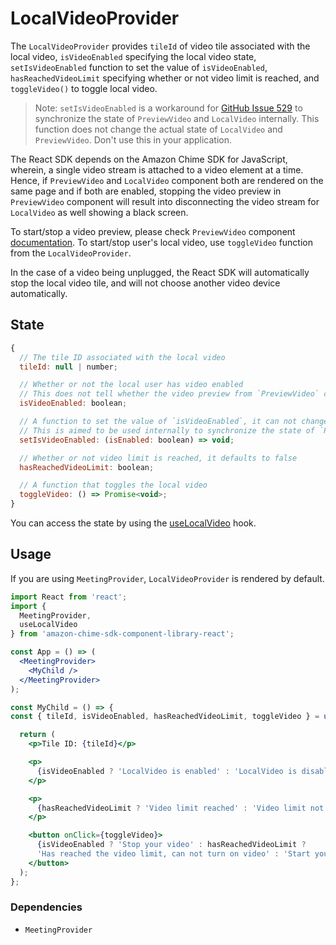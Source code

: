 
<Meta title="SDK Providers/LocalVideoProvider" />

# LocalVideoProvider

The `LocalVideoProvider` provides `tileId` of video tile associated with the local video, `isVideoEnabled` specifying the local video state, `setIsVideoEnabled` function to set the value of `isVideoEnabled`, `hasReachedVideoLimit` specifying whether or not video limit is reached, and `toggleVideo()` to toggle local video.

> Note: `setIsVideoEnabled` is a workaround for [GitHub Issue 529](https://github.com/aws/amazon-chime-sdk-component-library-react/issues/529) to synchronize the state of `PreviewVideo` and `LocalVideo` internally. This function does not change the actual state of `LocalVideo` and `PreviewVideo`. Don't use this in your application.

The React SDK depends on the Amazon Chime SDK for JavaScript, wherein, a single video stream is attached to a video element at a time. Hence, if `PreviewVideo` and `LocalVideo` component both are rendered on the same page and if both are enabled, stopping the video preview in `PreviewVideo` component will result into disconnecting the video stream for `LocalVideo` as well showing a black screen.

To start/stop a video preview, please check `PreviewVideo` component [documentation](/docs/sdk-components-previewvideo--page).
To start/stop user's local video, use `toggleVideo` function from the `LocalVideoProvider`.

In the case of a video being unplugged, the React SDK will automatically stop the local video tile, and will not choose another video device automatically.

## State

```javascript
{
  // The tile ID associated with the local video
  tileId: null | number;

  // Whether or not the local user has video enabled
  // This does not tell whether the video preview from `PreviewVideo` component is enabled or not.
  isVideoEnabled: boolean;

  // A function to set the value of `isVideoEnabled`, it can not change the state of camera
  // This is aimed to be used internally to synchronize the state of `PreviewVideo` and `LocalVideo`
  setIsVideoEnabled: (isEnabled: boolean) => void;

  // Whether or not video limit is reached, it defaults to false
  hasReachedVideoLimit: boolean;

  // A function that toggles the local video
  toggleVideo: () => Promise<void>;
}
```

You can access the state by using the [useLocalVideo](/docs/sdk-hooks-uselocalvideo--page) hook.

## Usage

If you are using `MeetingProvider`, `LocalVideoProvider` is rendered by default.

```jsx
import React from 'react';
import {
  MeetingProvider,
  useLocalVideo
} from 'amazon-chime-sdk-component-library-react';

const App = () => (
  <MeetingProvider>
    <MyChild />
  </MeetingProvider>
);

const MyChild = () => {
const { tileId, isVideoEnabled, hasReachedVideoLimit, toggleVideo } = useLocalVideo();

  return (
    <p>Tile ID: {tileId}</p>

    <p>
      {isVideoEnabled ? 'LocalVideo is enabled' : 'LocalVideo is disabled'}
    </p>

    <p>
      {hasReachedVideoLimit ? 'Video limit reached' : 'Video limit not reached'}
    </p>

    <button onClick={toggleVideo}>
      {isVideoEnabled ? 'Stop your video' : hasReachedVideoLimit ?
      'Has reached the video limit, can not turn on video' : 'Start your video'}
    </button>
  );
};
```

### Dependencies

- `MeetingProvider`
